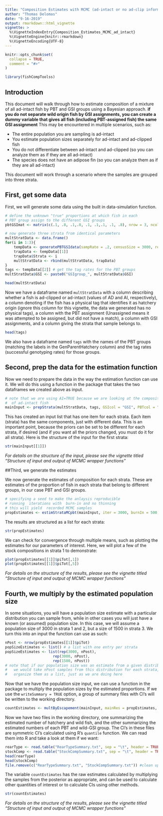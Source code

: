 ```yaml
---
title: "Composition Estimates with MCMC (ad-intact or no ad-clip information)"
author: "Thomas Delomas"
date: "9-16-2019"
output: rmarkdown::html_vignette
vignette: >
  %\VignetteIndexEntry{Composition_Estimates_MCMC_ad_intact}
  %\VignetteEngine{knitr::rmarkdown}
  %\VignetteEncoding{UTF-8}
---
```


```r
knitr::opts_chunk$set(
  collapse = TRUE,
  comment = "#>"
)
```

```r
library(fishCompToolss)
```

## Introduction
This document will walk through how to estimate composition of a mixture of all ad-intact fish by PBT and GSI groups using a Bayesian approach. **if you do not separate wild origin fish by GSI assignments, you can create a dummy variable that gives all fish  (including PBT-assigned fish) the same GSI assignment**
This may be encountered in multiple scenarios, such as:

* The entire population you are sampling is ad-intact
* You estimate population sizes separately for ad-intact and ad-clipped fish
* You do not differentiate between ad-intact and ad-clipped (so you can analyze them as if they are all ad-intact)
* The species does not have an adipose fin (so you can analyze them as if they are all ad-intact)

This document will work through a scenario where the samples are grouped into three strata.

## First, get some data
First, we will generate some data using the built in data-simulation function.

```r

# define the unknown "true" proportions at which fish in each
# PBT group assign to the different GSI groups
pbtGSImat <- matrix(c(.1, .8, .1,.8, .1, .1,.1, .1, .8), nrow = 3, ncol = 3, byrow = TRUE)

# now generate three strata from identical parameters
multStratData <- data.frame()
for(i in 1:3){
	tempData <- generatePBTGSIdata(sampRate = .2, censusSize = 3000, relSizePBTgroups = c(1,2,3), tagRates = c(.8, .85,.9), physTagRates = 0, true_clipped = 0, true_noclip_H = .4, true_wild = .6, relSizeGSIgroups = c(1,2,1), PBT_GSI_calls = pbtGSImat)
	trapData <- tempData[[1]]
	trapData$Strata <- i
	multStratData <- rbind(multStratData, trapData)
}
tags <- tempData[[2]] # get the tag rates for the PBT groups
multStratData$GSI <- paste0("GSIgroup_", multStratData$GSI)

head(multStratData)
```

Now we have a dataframe named `multStratData` with a column describing whether a fish is ad-clipped or ad-intact 
(values of AD and AI, respectively), a column denoting if the fish has a physical tag that 
identifies it as hatchery origin (ignore this column for this vignette, the data we generated
has no physical tags), a column with the 
PBT assignment (Unassigned means it was attempted to be assigned, but did not have a match),
a column with GSI assignments, and a column giving the strata that sample belongs to.

```r
head(tags)
```

We also have a dataframe named `tags` with the names of the PBT groups (matching the labels in the 
GenParentHatchery column) and the tag rates (successful genotyping rates) for those
groups. 


## Second, prep the data for the estimation function
Now we need to prepare the data in the way the estimation function can use it. We will
do this using a function in the package that takes the two dataframes we created above
as input.

```r
# note that we are using AI=TRUE because we are looking at the composition
#  of ad-intact fish
mainInput <- prepStrata(multStratData, tags, GSIcol = "GSI", PBTcol = "GenParentHatchery", strataCol = "Strata", adFinCol = "AdClip", AI = TRUE)
```

This has created an input list that has one item for each strata. Each item (strata) has
the same components, just with different data. This is an important point, because the
priors can be set to be different for each strata, if desired (and if you want all the
priors changed, you must do it for all strata). Here is the structure of the input for the first strata:

```r
str(mainInput[[1]])
```

*For details on the structure of the input, please see the vignette titled "Structure of input and output of MCMC wrapper functions"*


##Third, we generate the estimates

We now generate the estimates of composition for each strata. These are estimates of the
proportion of fish in each strata that belong to different groups, in our case PBT and
GSI groups.



```r
# specifying a seed to make the anlaysis reproducible
# running  iterations with  burn-in and no thinning
# this will yield  recorded MCMC samples
propEstimates <- estimStrataMCpbt(mainInput, iter = 3000, burnIn = 500, thin = 1, seed = 7)
```

The results are structured as a list for each strata:

```r
str(propEstimates)
```

We can check for convergence through multiple means, such as plotting the estimates for our parameters of interest. 
Here, we will plot a few of the stock compositions in strata 1 to demonstrate:

```r
plot(propEstimates[[1]]$piTot[,1])
plot(propEstimates[[1]]$piTot[,5])
```

*For details on the structure of the results, please see the vignette titled "Structure of input and output of MCMC wrapper functions"*


## Fourth, we multiply by the estimated population size

In some situations, you will have a population size estimate with a particular distribution
you can sample from, while in other cases you will just have a known (or assumed) population
size. In this case, we will assume a population size of 3000 in strata 1 and 2, but a size of
1500 in strata 3. We turn this into an input the function can use as such:

```r
nPost <- nrow(propEstimates[[1]]$piTot)
popSizeEstimates <- list() # a list with one entry per strata
popSizeEstimates <- list(rep(3000, nPost),
					  rep(3000, nPost),
					  rep(1500, nPost))
# note that if our population size was an estimate from a given distribution,
#   we would take nPost samples from this distribution for each strata, and
#   organize them as a list, just as we are doing here
```

Now that we have the population size input, we can use a function in the package
to multiply the population sizes by the estimated proportions. If we use the 
`writeSummary = TRUE` option, a group of summary files with CI's will be
written to the working directory.

```r
countEstimates <- multByEscapement(mainInput, mainRes = propEstimates, popSizes = popSizeEstimates, writeSummary = TRUE)
```



Now we have two files in the working directory, one summarizing the estimated number of 
hatchery and wild fish, and the other summarizing the estimated numbers of each PBT and
wild-GSI group. The CI's in these files are symmetric CI's calculated using R's
`quantile` function. We can read them into R and take a look at them if we want:

```r
rearType <- read.table("RearTypeSummary.txt", sep = "\t", header = TRUE, stringsAsFactors = FALSE)
stockComp <- read.table("StockCompSummary.txt", sep = "\t", header = TRUE, stringsAsFactors = FALSE)
head(rearType)
head(stockComp)
file.remove(c("RearTypeSummary.txt", "StockCompSummary.txt")) #clean up unneeded output files
```

The variable `countEstimates` has the raw estimates calculated by multiplying the 
samples from the posterior as appropriate, and can be used to calculate other quantities
of interest or to calculate CIs using other methods. 

```r
str(countEstimates)
```

*For details on the structure of the results, please see the vignette titled "Structure of input and output of MCMC wrapper functions"*
